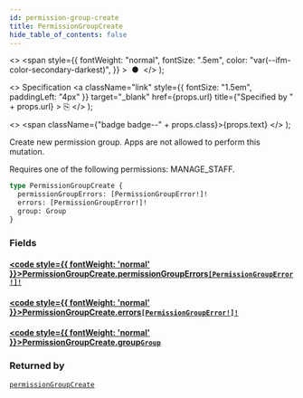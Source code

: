 ```yaml
---
id: permission-group-create
title: PermissionGroupCreate
hide_table_of_contents: false
---
```


  <>
    <span
      style={{
        fontWeight: "normal",
        fontSize: ".5em",
        color: "var(--ifm-color-secondary-darkest)",
      }}
    >
      &nbsp;●&nbsp;
    </span>
  </>
);

  <>
    Specification
    <a
      className="link"
      style={{ fontSize: "1.5em", paddingLeft: "4px" }}
      target="\_blank"
      href={props.url}
      title={"Specified by " + props.url}
    >
      ⎘
    </a>
  </>
);

  <>
    <span className={"badge badge--" + props.class}>{props.text}</span>
  </>
);

Create new permission group. Apps are not allowed to perform this mutation.

Requires one of the following permissions: MANAGE_STAFF.

```graphql
type PermissionGroupCreate {
  permissionGroupErrors: [PermissionGroupError!]!
  errors: [PermissionGroupError!]!
  group: Group
}
```

### Fields

#### [<code style={{ fontWeight: 'normal' }}>PermissionGroupCreate.<b>permissionGroupErrors</b></code>](#)<Bullet />[`[PermissionGroupError!]!`](../../api-reference/users/objects/permission-group-error) <Badge class="secondary" text="non-null"/> <Badge class="secondary" text="object"/> <Badge class="secondary" text="users"/>

>

#### [<code style={{ fontWeight: 'normal' }}>PermissionGroupCreate.<b>errors</b></code>](#)<Bullet />[`[PermissionGroupError!]!`](../../api-reference/users/objects/permission-group-error) <Badge class="secondary" text="non-null"/> <Badge class="secondary" text="object"/> <Badge class="secondary" text="users"/>

>

#### [<code style={{ fontWeight: 'normal' }}>PermissionGroupCreate.<b>group</b></code>](#)<Bullet />[`Group`](../../api-reference/users/objects/group) <Badge class="secondary" text="object"/> <Badge class="secondary" text="users"/>

>

### Returned by

[`permissionGroupCreate`](../../api-reference/users/mutations/permission-group-create) <Badge class="secondary" text="mutation"/>
